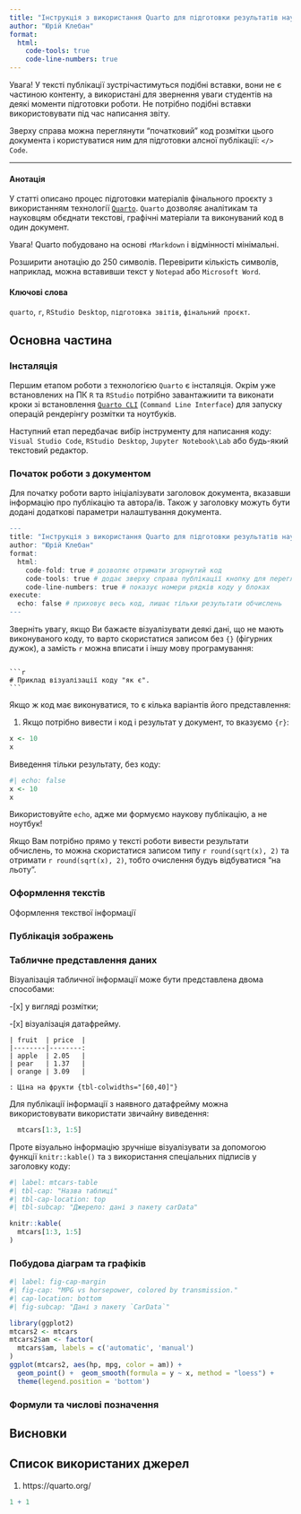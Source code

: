 ```yaml
---
title: "Інструкція з використання Quarto для підготовки результатів наукових досліджень"
author: "Юрій Клебан"
format: 
  html:
    code-tools: true
    code-line-numbers: true
---
```


:::{.callout-important}
Увага! У тексті публікації зустрічастимуться подібні вставки, вони не є частиною контенту, а використані для звернення уваги студентів на деякі моменти підготовки роботи. Не потрібно подібні вставки використовувати під час написання звіту.
:::

:::{.callout-note}
Зверху справа можна переглянути "початковий" код розмітки цього документа і користуватися ним для підготовки алсної публікації: `</> Code`.
:::

---

#### Анотація

У статті описано процес підготовки матеріалів фінального проєкту з використанням технології [`Quarto`](https://quarto.org). `Quarto` дозволяє аналітикам та науковцям обєднати текстові, графічні матеріали та виконуваний код в один документ.

Увага! Quarto побудовано на основі `rMarkdown` і відмінності мінімальні.

:::{.callout-note}
Розширити анотацію до 250 символів. Перевірити кількість символів, наприклад, можна вставивши текст у `Notepad` або `Microsoft Word`.
:::

#### Ключові слова

`quarto`, `r`, `RStudio Desktop`, `підготовка звітів`, `фінальний проєкт`.

## Основна частина

### Інсталяція

Першим етапом роботи з технологією `Quarto` є інсталяція. Окрім уже встановлених на ПК `R` та `RStudio` потрібно завантажиити та виконати кроки зі встановлення [`Quarto CLI`](https://quarto.org/docs/get-started/) (`Command Line Interface`) для запуску операцій рендерінгу розмітки та ноутбуків.

Наступний етап передбачає вибір інструменту для написання коду: `Visual Studio Code`, `RStudio Desktop`, `Jupyter Notebook\Lab` або будь-який текстовий редактор. 

### Початок роботи з документом

Для початку роботи варто ініціалізувати заголовок документа, вказавши інформацію про публікацію та автора/ів. Також у заголовку можуть бути додані додаткові параметри налаштування документа.

```r
---
title: "Інструкція з використання Quarto для підготовки результатів наукових досліджень"
author: "Юрій Клебан"
format: 
  html:
    code-fold: true # дозволяє отримати згорнутий код
    code-tools: true # додає зверху справа публікації кнопку для перегляду початкового коду розмітки
    code-line-numbers: true # показує номери рядків коду у блоках
execute:
  echo: false # приховує весь код, лишає тільки результати обчислень
---
```

Зверніть увагу, якщо Ви бажаєте візуалізувати деякі дані, що не мають виконуваного коду, то варто скористатися записом без `{}` (фігурних дужок), а замість `r` можна вписати і іншу мову програмування:

<pre><code>
```r
# Приклад візуалізації коду "як є".
```
</code></pre>

Якщо ж код має виконуватися, то є кілька варіантів його представлення:

1. Якщо потрібно вивести і код і результат у документ, то вказуємо `{r}`:

```r
x <- 10
x
```

Виведення тільки результату, без коду:

```r
#| echo: false
x <- 10
x
```

:::{.callout-note}
Використовуйте `echo`, адже ми формуємо наукову публікацію, а не ноутбук!
:::

Якщо Вам потрібно прямо у тексті роботи вивести результати обчислень, то можна скористатися записом типу `r round(sqrt(x), 2)` та отримати `r round(sqrt(x), 2)`, тобто очислення будуь відбуватися "на льоту".

### Оформлення текстів

Оформлення текствої інформації

### Публікація зображень

### Табличне представлення даних

Візуалізація табличної інформації може бути представлена двома способами:

-[x] у вигляді розмітки;

-[x] візуалізація датафрейму.

```
| fruit  | price  |
|--------|--------:
| apple  | 2.05   |
| pear   | 1.37   |
| orange | 3.09   |

: Ціна на фрукти {tbl-colwidths="[60,40]"}
```

Для публікації інформації з наявного датафрейму можна використовувати використати звичайну виведення:

```r
  mtcars[1:3, 1:5]
```

Проте візуально інформацію зручніше візуалізувати за допомогою функції `knitr::kable()` та з використання спеціальних підписів у заголовку коду:

```r
#| label: mtcars-table
#| tbl-cap: "Назва таблиці"
#| tbl-cap-location: top
#| tbl-subcap: "Джерело: дані з пакету carData"

knitr::kable(
  mtcars[1:3, 1:5]
)
```

### Побудова діаграм та графіків

```r
#| label: fig-cap-margin
#| fig-cap: "MPG vs horsepower, colored by transmission."
#| cap-location: bottom
#| fig-subcap: "Дані з пакету `CarData`"

library(ggplot2)
mtcars2 <- mtcars
mtcars2$am <- factor(
  mtcars$am, labels = c('automatic', 'manual')
)
ggplot(mtcars2, aes(hp, mpg, color = am)) +
  geom_point() +  geom_smooth(formula = y ~ x, method = "loess") +
  theme(legend.position = 'bottom')
```

### Формули та числові позначення

## Висновки

## Список використаних джерел

1. https://quarto.org/

```r
1 + 1
```
